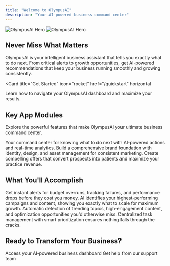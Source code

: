 ```yaml
---
title: "Welcome to OlympusAI"
description: "Your AI-powered business command center"
---
```


<img
  className="block dark:hidden"
  src="/images/hero-light.png"
  alt="OlympusAI Hero"
/>
<img
  className="hidden dark:block"
  src="/images/hero-dark.png"
  alt="OlympusAI Hero"
/>

## Never Miss What Matters

OlympusAI is your intelligent business assistant that tells you exactly what to do next. From critical alerts to growth opportunities, get AI-powered recommendations that keep your business running smoothly and growing consistently.

<Card
  title="Get Started"
  icon="rocket"
  href="/quickstart"
  horizontal
>
  Learn how to navigate your OlympusAI dashboard and maximize your results.
</Card>

## Key App Modules

Explore the powerful features that make OlympusAI your ultimate business command center.

<CardGroup cols={3}>
  <Card
    title="Dashboard"
    icon="gauge-high"
    href="/modules/dashboard"
    color="#0D9373"
  >
    Your command center for knowing what to do next with AI-powered actions and real-time analytics.
  </Card>
  <Card
    title="Brand"
    icon="palette"
    href="/modules/brand"
    color="#07C983"
  >
    Build a comprehensive brand foundation with identity, design, and asset management for consistent marketing.
  </Card>
  <Card
    title="Offers"
    icon="handshake"
    href="/modules/offers"
    color="#0D9373"
  >
    Create compelling offers that convert prospects into patients and maximize your practice revenue.
  </Card>
</CardGroup>

## What You'll Accomplish

<AccordionGroup>
  <Accordion title="Stop Revenue Leaks" icon="triangle-exclamation">
    Get instant alerts for budget overruns, tracking failures, and performance drops before they cost you money.
  </Accordion>
  
  <Accordion title="Scale What's Working" icon="chart-line-up">
    AI identifies your highest-performing campaigns and content, showing you exactly what to scale for maximum growth.
  </Accordion>
  
  <Accordion title="Never Miss Opportunities" icon="lightbulb">
    Automatic detection of trending topics, high-engagement content, and optimization opportunities you'd otherwise miss.
  </Accordion>
  
  <Accordion title="Stay Organized" icon="list-check">
    Centralized task management with smart prioritization ensures nothing falls through the cracks.
  </Accordion>
</AccordionGroup>

## Ready to Transform Your Business?

<CardGroup cols={2}>
  <Card
    title="Open OlympusAI App"
    icon="rocket"
    href="https://app.etho.net/"
  >
    Access your AI-powered business dashboard
  </Card>
  <Card
    title="Need Support?"
    icon="life-ring"
    href="mailto:support@etho.net"
  >
    Get help from our support team
  </Card>
</CardGroup>
